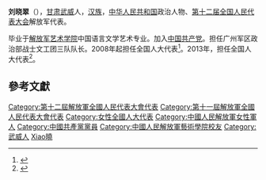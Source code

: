 '''刘晓翠'''（{{bd|1973年||}}），[[甘肃|甘肃]][[武威|武威]]人，[[汉族|汉族]]，[[中华人民共和国|中华人民共和国]]政治人物、[[第十二届全国人民代表大会|第十二届全国人民代表大会]]解放军代表。

毕业于[[解放军艺术学院|解放军艺术学院]]中国语言文学艺术专业。加入[[中国共产党|中国共产党]]。担任广州军区政治部战士文工团三队队长。2008年起担任全国人大代表<ref>{{cite news|title=全国人大代表信息-刘晓翠|url=http://210.82.31.1:8084/delegate/viewDelegate.action?dbid=112793|accessdate=2013-04-05|newspaper=全国人大网|archive-url=https://web.archive.org/web/20140527220533/http://www.npc.gov.cn/delegate/viewDelegate.action?dbid=112793|archive-date=2014-05-27|dead-url=yes}}</ref>。2013年，担任全国人大代表<ref>{{cite news|title=全国人大代表信息-刘晓翠|url=http://210.82.31.1:8084/delegate/viewDelegate.action?dbid=122804|accessdate=2013-04-05|newspaper=全国人大网|archive-url=https://web.archive.org/web/20140528005758/http://www.npc.gov.cn/delegate/viewDelegate.action?dbid=122804|archive-date=2014-05-28|dead-url=yes}}</ref>。

==參考文獻==
{{reflist}}

{{中国政治人物小作品}}
{{中国戏剧梅花奖}}

{{Authority control}}
{{DEFAULTSORT:Liu劉}}
[[Category:第十二屆解放軍全國人民代表大會代表|Category:第十二屆解放軍全國人民代表大會代表]]
[[Category:第十一屆解放軍全國人民代表大會代表|Category:第十一屆解放軍全國人民代表大會代表]]
[[Category:女性全國人大代表|Category:女性全國人大代表]]
[[Category:中國人民解放軍女性軍人|Category:中國人民解放軍女性軍人]]
[[Category:中國共產黨黨員|Category:中國共產黨黨員]]
[[Category:中國人民解放軍藝術學院校友|Category:中國人民解放軍藝術學院校友]]
[[Category:武威人|Category:武威人]]
[[Category:劉姓|Xiao曉]]